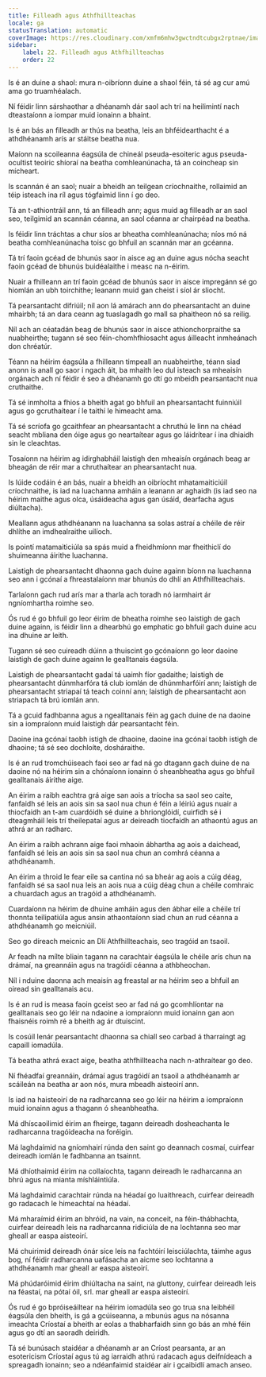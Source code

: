 ```yaml
---
title: Filleadh agus Athfhillteachas
locale: ga
statusTranslation: automatic
coverImage: https://res.cloudinary.com/xmfm6mhw3gwctndtcubgx2rptnae/image/upload/v1741354419/small_cover_la_gran_rebelion_28716e29d2.webp
sidebar:
    label: 22. Filleadh agus Athfhillteachas
    order: 22
---
```

Is é an duine a shaol: mura n-oibríonn duine a shaol féin, tá sé ag cur amú ama go truamhéalach.

Ní féidir linn sárshaothar a dhéanamh dár saol ach trí na heilimintí nach dteastaíonn a iompar muid ionainn a bhaint.

Is é an bás an filleadh ar thús na beatha, leis an bhféidearthacht é a athdhéanamh arís ar stáitse beatha nua.

Maíonn na scoileanna éagsúla de chineál pseuda-esoiteric agus pseuda-ocultist teoiric shíoraí na beatha comhleanúnacha, tá an coincheap sin mícheart.

Is scannán é an saol; nuair a bheidh an teilgean críochnaithe, rollaimid an téip isteach ina ríl agus tógfaimid linn í go deo.

Tá an t-athiontráil ann, tá an filleadh ann; agus muid ag filleadh ar an saol seo, teilgimid an scannán céanna, an saol céanna ar chairpéad na beatha.

Is féidir linn tráchtas a chur síos ar bheatha comhleanúnacha; níos mó ná beatha comhleanúnacha toisc go bhfuil an scannán mar an gcéanna.

Tá trí faoin gcéad de bhunús saor in aisce ag an duine agus nócha seacht faoin gcéad de bhunús buidéalaithe i measc na n-éirim.

Nuair a fhilleann an trí faoin gcéad de bhunús saor in aisce impregánn sé go hiomlán an ubh toirchithe; leanann muid gan cheist i síol ár sliocht.

Tá pearsantacht difriúil; níl aon lá amárach ann do phearsantacht an duine mhairbh; tá an dara ceann ag tuaslagadh go mall sa phaitheon nó sa reilig.

Níl ach an céatadán beag de bhunús saor in aisce athionchorpraithe sa nuabheirthe; tugann sé seo féin-chomhfhiosacht agus áilleacht inmheánach don chréatúr.

Téann na héirim éagsúla a fhilleann timpeall an nuabheirthe, téann siad anonn is anall go saor i ngach áit, ba mhaith leo dul isteach sa mheaisín orgánach ach ní féidir é seo a dhéanamh go dtí go mbeidh pearsantacht nua cruthaithe.

Tá sé inmholta a fhios a bheith agat go bhfuil an phearsantacht fuinniúil agus go gcruthaítear í le taithí le himeacht ama.

Tá sé scríofa go gcaithfear an phearsantacht a chruthú le linn na chéad seacht mbliana den óige agus go neartaítear agus go láidrítear í ina dhiaidh sin le cleachtas.

Tosaíonn na héirim ag idirghabháil laistigh den mheaisín orgánach beag ar bheagán de réir mar a chruthaítear an phearsantacht nua.

Is lúide codáin é an bás, nuair a bheidh an oibríocht mhatamaiticiúil críochnaithe, is iad na luachanna amháin a leanann ar aghaidh (is iad seo na héirim maithe agus olca, úsáideacha agus gan úsáid, dearfacha agus diúltacha).

Meallann agus athdhéanann na luachanna sa solas astraí a chéile de réir dhlíthe an imdhealraithe uilíoch.

Is pointí matamaiticiúla sa spás muid a fheidhmíonn mar fheithiclí do shuimeanna áirithe luachanna.

Laistigh de phearsantacht dhaonna gach duine againn bíonn na luachanna seo ann i gcónaí a fhreastalaíonn mar bhunús do dhlí an Athfhillteachais.

Tarlaíonn gach rud arís mar a tharla ach toradh nó iarmhairt ár ngníomhartha roimhe seo.

Ós rud é go bhfuil go leor éirim de bheatha roimhe seo laistigh de gach duine againn, is féidir linn a dhearbhú go emphatic go bhfuil gach duine acu ina dhuine ar leith.

Tugann sé seo cuireadh dúinn a thuiscint go gcónaíonn go leor daoine laistigh de gach duine againn le gealltanais éagsúla.

Laistigh de phearsantacht gadaí tá uaimh fíor gadaithe; laistigh de phearsantacht dúnmharfóra tá club iomlán de dhúnmharfóirí ann; laistigh de phearsantacht striapaí tá teach coinní ann; laistigh de phearsantacht aon striapach tá brú iomlán ann.

Tá a gcuid fadhbanna agus a ngealltanais féin ag gach duine de na daoine sin a iompraíonn muid laistigh dár pearsantacht féin.

Daoine ina gcónaí taobh istigh de dhaoine, daoine ina gcónaí taobh istigh de dhaoine; tá sé seo dochloíte, dosháraithe.

Is é an rud tromchúiseach faoi seo ar fad ná go dtagann gach duine de na daoine nó na héirim sin a chónaíonn ionainn ó sheanbheatha agus go bhfuil gealltanais áirithe aige.

An éirim a raibh eachtra grá aige san aois a tríocha sa saol seo caite, fanfaidh sé leis an aois sin sa saol nua chun é féin a léiriú agus nuair a thiocfaidh an t-am cuardóidh sé duine a bhrionglóidí, cuirfidh sé i dteagmháil leis trí theilepataí agus ar deireadh tiocfaidh an athaontú agus an athrá ar an radharc.

An éirim a raibh achrann aige faoi mhaoin ábhartha ag aois a daichead, fanfaidh sé leis an aois sin sa saol nua chun an comhrá céanna a athdhéanamh.

An éirim a throid le fear eile sa cantina nó sa bheár ag aois a cúig déag, fanfaidh sé sa saol nua leis an aois nua a cúig déag chun a chéile comhraic a chuardach agus an tragóid a athdhéanamh.

Cuardaíonn na héirim de dhuine amháin agus den ábhar eile a chéile trí thonnta teilipatiúla agus ansin athaontaíonn siad chun an rud céanna a athdhéanamh go meicniúil.

Seo go díreach meicnic an Dlí Athfhillteachais, seo tragóid an tsaoil.

Ar feadh na mílte bliain tagann na carachtair éagsúla le chéile arís chun na drámaí, na greannáin agus na tragóidí céanna a athbheochan.

Níl i nduine daonna ach meaisín ag freastal ar na héirim seo a bhfuil an oiread sin gealltanais acu.

Is é an rud is measa faoin gceist seo ar fad ná go gcomhlíontar na gealltanais seo go léir na ndaoine a iompraíonn muid ionainn gan aon fhaisnéis roimh ré a bheith ag ár dtuiscint.

Is cosúil lenár pearsantacht dhaonna sa chiall seo carbad á tharraingt ag capaill iomadúla.

Tá beatha athrá exact aige, beatha athfhillteacha nach n-athraítear go deo.

Ní fhéadfaí greannáin, drámaí agus tragóidí an tsaoil a athdhéanamh ar scáileán na beatha ar aon nós, mura mbeadh aisteoirí ann.

Is iad na haisteoirí de na radharcanna seo go léir na héirim a iompraíonn muid ionainn agus a thagann ó sheanbheatha.

Má dhíscaoilimid éirim an fheirge, tagann deireadh dosheachanta le radharcanna tragóideacha na foréigin.

Má laghdaímid na gníomhairí rúnda den saint go deannach cosmaí, cuirfear deireadh iomlán le fadhbanna an tsainnt.

Má dhíothaimid éirim na collaíochta, tagann deireadh le radharcanna an bhrú agus na mianta míshláintiúla.

Má laghdaímid carachtair rúnda na héadaí go luaithreach, cuirfear deireadh go radacach le himeachtaí na héadaí.

Má mharaímid éirim an bhróid, na vain, na conceit, na féin-thábhachta, cuirfear deireadh leis na radharcanna ridiciúla de na lochtanna seo mar gheall ar easpa aisteoirí.

Má chuirimid deireadh ónár síce leis na fachtóirí leisciúlachta, táimhe agus bog, ní féidir radharcanna uafásacha an aicme seo lochtanna a athdhéanamh mar gheall ar easpa aisteoirí.

Má phúdaróimid éirim dhiúltacha na saint, na gluttony, cuirfear deireadh leis na féastaí, na pótaí óil, srl. mar gheall ar easpa aisteoirí.

Ós rud é go bpróiseáiltear na héirim iomadúla seo go trua sna leibhéil éagsúla den bheith, is gá a gcúiseanna, a mbunús agus na nósanna imeachta Críostaí a bheith ar eolas a thabharfaidh sinn go bás an mhé féin agus go dtí an saoradh deiridh.

Tá sé bunúsach staidéar a dhéanamh ar an Críost pearsanta, ar an esotericism Críostaí agus tú ag iarraidh athrú radacach agus deifnídeach a spreagadh ionainn; seo a ndéanfaimid staidéar air i gcaibidlí amach anseo.

